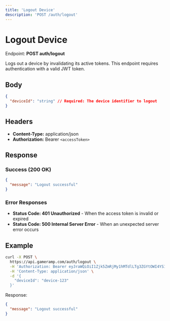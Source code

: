 ```yaml
---
title: 'Logout Device'
description: 'POST /auth/logout'
---
```


# Logout Device

Endpoint: **POST auth/logout**

Logs out a device by invalidating its active tokens. This endpoint requires authentication with a valid JWT token.

## Body

```json
{
  "deviceId": "string" // Required: The device identifier to logout
}
```

## Headers

- **Content-Type:** application/json
- **Authorization:** Bearer `<accessToken>`

## Response

### Success (200 OK)
```json
{
  "message": "Logout successful"
}
```

### Error Responses

- **Status Code: 401 Unauthorized** - When the access token is invalid or expired
- **Status Code: 500 Internal Server Error** - When an unexpected server error occurs

## Example

```bash
curl -X POST \
  https://api.gameramp.com/auth/logout \
  -H 'Authorization: Bearer eyJraWQiOiI1Zjk5ZmRjMy1hMTdlLTg3ZGYtOWI4YS1jM2VmN2Y3M2FiMmQiLCJhbGciOiJSUzI1NiJ9...' \
  -H 'Content-Type: application/json' \
  -d '{
    "deviceId": "device-123"
  }'
```

Response:
```json
{
  "message": "Logout successful"
}